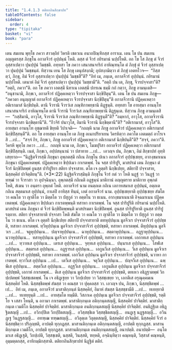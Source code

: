 ```yaml
---
title: "1.4.1.3 ตติยกถินสิกฺขาปท"
tableOfContents: false
sidebar:
  order: 4
type: "tipitaka"
basket: "vi"
book: "para"
---
```



<DynamicBreadcrumb />

<Division number="497" book="para">

<Paragraph number="1921" book="para">
เตน สมเยน พุทฺโธ ภควา สาวตฺถิยํ วิหรติ เชตวเน อนาถปิณฺฑิกสฺส อาราเม. เตน โข ปน สมเยน อญฺญตรสฺส ภิกฺขุโน อกาลจีวรํ อุปฺปนฺนํ โหติ. ตสฺส ตํ จีวรํ กยิรมานํ นปฺปโหติ. อถ โข โส ภิกฺขุ ตํ จีวรํ อุสฺสาเปตฺวา ปุนปฺปุนํ วิมชฺชติ. อทฺทสา โข ภควา เสนาสนจาริกํ อาหิณฺฑนฺโต ตํ ภิกฺขุํ ตํ จีวรํ อุสฺสาเปตฺวา ปุนปฺปุนํ วิมชฺชนฺตํ. ทิสฺวาน เยน โส ภิกฺขุ เตนุปสงฺกมิ; อุปสงฺกมิตฺวา ตํ ภิกฺขุํ เอตทโวจ—  “กิสฺส ตฺวํ, ภิกฺขุ, อิมํ จีวรํ อุสฺสาเปตฺวา ปุนปฺปุนํ วิมชฺชสี”ติ? “อิทํ เม, ภนฺเต, อกาลจีวรํ อุปฺปนฺนํ. กยิรมานํ นปฺปโหติ. เตนาหํ อิมํ จีวรํ อุสฺสาเปตฺวา ปุนปฺปุนํ วิมชฺชามี”ติ. “อตฺถิ ปน เต, ภิกฺขุ, จีวรปจฺจาสา”ติ? “อตฺถิ, ภควา”ติ. อถ โข ภควา เอตสฺมึ นิทาเน เอตสฺมึ ปกรเณ ธมฺมึ กถํ กตฺวา, ภิกฺขู อามนฺเตสิ—  “อนุชานามิ, ภิกฺขเว, อกาลจีวรํ ปฏิคฺคเหตฺวา จีวรปจฺจาสา นิกฺขิปิตุนฺ”ติ.
</Paragraph>

</Division>
<Division number="498" book="para">

<Paragraph number="1922" book="para">
เตน โข ปน สมเยน ภิกฺขู—  “ภควตา อนุญฺญาตํ อกาลจีวรํ ปฏิคฺคเหตฺวา จีวรปจฺจาสา นิกฺขิปิตุนฺ”ติ อกาลจีวรานิ ปฏิคฺคเหตฺวา อติเรกมาสํ นิกฺขิปนฺติ. ตานิ จีวรานิ จีวรวํเส ภณฺฑิกาพทฺธานิ ติฏฺฐนฺติ. อทฺทสา โข อายสฺมา อานนฺโท เสนาสนจาริกํ อาหิณฺฑนฺโต ตานิ จีวรานิ จีวรวํเส ภณฺฑิกาพทฺธานิ ติฏฺฐนฺเต. ทิสฺวาน ภิกฺขู อามนฺเตสิ—  “กสฺสิมานิ, อาวุโส, จีวรานิ จีวรวํเส ภณฺฑิกาพทฺธานิ ติฏฺฐนฺตี”ติ? “อมฺหากํ, อาวุโส, อกาลจีวรานิ จีวรปจฺจาสา นิกฺขิตฺตานี”ติ. “กีวจิรํ ปนาวุโส, อิมานิ จีวรานิ นิกฺขิตฺตานี”ติ? “อติเรกมาสํ, อาวุโส”ติ. อายสฺมา อานนฺโท อุชฺฌายติ ขิยฺยติ วิปาเจติ—  “กถญฺหิ นาม ภิกฺขู อกาลจีวรํ ปฏิคฺคเหตฺวา อติเรกมาสํ นิกฺขิปิสฺสนฺตี”ติ.
</Paragraph>

<Paragraph number="1923" book="para">
อถ โข อายสฺมา อานนฺโท เต ภิกฺขู อเนกปริยาเยน วิครหิตฺวา ภควโต เอตมตฺถํ อาโรเจสิ …เป…  “สจฺจํ กิร, ภิกฺขเว, ภิกฺขู อกาลจีวรํ ปฏิคฺคเหตฺวา อติเรกมาสํ นิกฺขิปนฺตี”ติ? “สจฺจํ, ภควา”ติ. วิครหิ พุทฺโธ ภควา …เป…  กถญฺหิ นาม เต, ภิกฺขเว, โมฆปุริสา อกาลจีวรํ ปฏิคฺคเหตฺวา อติเรกมาสํ นิกฺขิปิสฺสนฺติ. เนตํ, ภิกฺขเว, อปฺปสนฺนานํ วา ปสาทาย …เป…  เอวญฺจ ปน, ภิกฺขเว, อิมํ สิกฺขาปทํ อุทฺทิเสยฺยาถ—
</Paragraph>

</Division>
<Division number="499" book="para">

<Paragraph number="1924" book="para">
<Emphasis>“นิฏฺฐิตจีวรสฺมึ ภิกฺขุนา อุพฺภตสฺมึ กถิเน ภิกฺขุโน ปเนว อกาลจีวรํ อุปฺปชฺเชยฺย, อากงฺขมาเนน ภิกฺขุนา ปฏิคฺคเหตพฺพํ. ปฏิคฺคเหตฺวา ขิปฺปเมว กาเรตพฺพํ. โน จสฺส ปาริปูริ, มาสปรมํ เตน ภิกฺขุนา ตํ จีวรํ นิกฺขิปิตพฺพํ อูนสฺส ปาริปูริยา สติยา ปจฺจาสาย. ตโต เจ อุตฺตริ นิกฺขิเปยฺย, สติยาปิ ปจฺจาสาย, นิสฺสคฺคิยํ ปาจิตฺติยนฺ”</Emphasis>ติ. (*3*:<Emphasis>22</Emphasis>)
</Paragraph>

</Division>
<Division number="500" book="para">

<Paragraph number="1925" book="para">
<Emphasis>นิฏฺฐิตจีวรสฺมินฺ</Emphasis>ติ ภิกฺขุโน จีวรํ กตํ วา โหติ นฏฺฐํ วา วินฏฺฐํ วา ทฑฺฒํ วา จีวราสา วา อุปจฺฉินฺนา.
</Paragraph>

<Paragraph number="1926" book="para">
<Emphasis>อุพฺภตสฺมึ กถิเน</Emphasis>ติ อฏฺฐนฺนํ มาติกานํ อญฺญตราย มาติกาย อุพฺภตํ โหติ, สํเฆน วา อนฺตรา อุพฺภตํ โหติ.
</Paragraph>

<Paragraph number="1927" book="para">
<Emphasis>อกาลจีวรํ</Emphasis> นาม อนตฺถเต กถิเน เอกาทสมาเส อุปฺปนฺนํ, อตฺถเต กถิเน สตฺตมาเส อุปฺปนฺนํ, กาเลปิ อาทิสฺส ทินฺนํ, เอตํ อกาลจีวรํ นาม.
</Paragraph>

<Paragraph number="1928" book="para">
<Emphasis>อุปฺปชฺเชยฺยา</Emphasis>ติ อุปฺปชฺเชยฺย สํฆโต วา คณโต วา ญาติโต วา มิตฺตโต วา ปํสุกูลํ วา อตฺตโน วา ธเนน.
</Paragraph>

<Paragraph number="1929" book="para">
<Emphasis>อากงฺขมาเนนา</Emphasis>ติ อิจฺฉมาเนน ปฏิคฺคเหตพฺพํ.
</Paragraph>

<Paragraph number="1930" book="para">
<Emphasis>ปฏิคฺคเหตฺวา ขิปฺปเมว กาเรตพฺพนฺ</Emphasis>ติ ทสาหา กาเรตพฺพํ.
</Paragraph>

<Paragraph number="1931" book="para">
<Emphasis>โน จสฺส ปาริปูรี</Emphasis>ติ กยิรมานํ นปฺปโหติ.
</Paragraph>

<Paragraph number="1932" book="para">
<Emphasis>มาสปรมํ เตน ภิกฺขุนา ตํ จีวรํ นิกฺขิปิตพฺพนฺ</Emphasis>ติ มาสปรมตา นิกฺขิปิตพฺพํ.
</Paragraph>

<Paragraph number="1933" book="para">
<Emphasis>อูนสฺส ปาริปูริยา</Emphasis>ติ อูนสฺส ปาริปูรตฺถาย.
</Paragraph>

<Paragraph number="1934" book="para">
<Emphasis>สติยา ปจฺจาสายา</Emphasis>ติ ปจฺจาสา โหติ สํฆโต วา คณโต วา ญาติโต วา มิตฺตโต วา ปํสุกูลํ วา อตฺตโน วา ธเนน.
</Paragraph>

<Paragraph number="1935" book="para">
<Emphasis>ตโต เจ อุตฺตริ นิกฺขิเปยฺย สติยาปิ ปจฺจาสายา</Emphasis>ติ ตทหุปฺปนฺเน มูลจีวเร ปจฺจาสาจีวรํ อุปฺปชฺชติ, ทสาหา กาเรตพฺพํ. ทฺวีหุปฺปนฺเน มูลจีวเร ปจฺจาสาจีวรํ อุปฺปชฺชติ, ทสาหา กาเรตพฺพํ. ตีหุปฺปนฺเน มูลจีวเร …เป…  จตูหุปฺปนฺเน…  ปญฺจาหุปฺปนฺเน…  ฉาหุปฺปนฺเน…  สตฺตาหุปฺปนฺเน…  อฏฺฐาหุปฺปนฺเน…  นวาหุปฺปนฺเน…  ทสาหุปฺปนฺเน มูลจีวเร ปจฺจาสาจีวรํ อุปฺปชฺชติ, ทสาหา กาเรตพฺพํ. เอกาทเส อุปฺปนฺเน …เป…  ทฺวาทเส อุปฺปนฺเน…  เตรเส อุปฺปนฺเน…  จุทฺทเส อุปฺปนฺเน…  ปนฺนรเส อุปฺปนฺเน…  โสฬเส อุปฺปนฺเน…  สตฺตรเส อุปฺปนฺเน…  อฏฺฐารเส อุปฺปนฺเน…  เอกูนวีเส อุปฺปนฺเน…  วีเส อุปฺปนฺเน มูลจีวเร ปจฺจาสาจีวรํ อุปฺปชฺชติ, ทสาหา กาเรตพฺพํ. เอกวีเส อุปฺปนฺเน มูลจีวเร ปจฺจาสาจีวรํ อุปฺปชฺชติ, นวาหา กาเรตพฺพํ. ทฺวาวีเส อุปฺปนฺเน …เป…  เตวีเส อุปฺปนฺเน…  จตุวีเส อุปฺปนฺเน…  ปญฺจวีเส อุปฺปนฺเน…  ฉพฺพีเส อุปฺปนฺเน…  สตฺตวีเส อุปฺปนฺเน…  อฏฺฐวีเส อุปฺปนฺเน…  เอกูนตึเส อุปฺปนฺเน มูลจีวเร ปจฺจาสาจีวรํ อุปฺปชฺชติ, เอกาหํ กาเรตพฺพํ…  ตึเส อุปฺปนฺเน มูลจีวเร ปจฺจาสาจีวรํ อุปฺปชฺชติ, ตทเหว อธิฏฺฐาตพฺพํ วิกปฺเปตพฺพํ วิสฺสชฺเชตพฺพํ. โน เจ อธิฏฺเฐยฺย วา วิกปฺเปยฺย วา วิสฺสชฺเชยฺย วา, เอกตึเส อรุณุคฺคมเน นิสฺสคฺคิยํ โหติ. นิสฺสชฺชิตพฺพํ สํฆสฺส วา คณสฺส วา ปุคฺคลสฺส วา. เอวญฺจ ปน, ภิกฺขเว, นิสฺสชฺชิตพฺพํ …เป…  อิทํ เม, ภนฺเต, อกาลจีวรํ มาสาติกฺกนฺตํ นิสฺสคฺคิยํ, อิมาหํ สํฆสฺส นิสฺสชฺชามีติ …เป…  ทเทยฺยาติ …เป…  ทเทยฺยุนฺติ …เป…  อายสฺมโต ทมฺมีติ.
</Paragraph>

<Paragraph number="1936" book="para">
วิสภาเค อุปฺปนฺเน มูลจีวเร ปจฺจาสาจีวรํ อุปฺปชฺชติ, รตฺติโย จ เสสา โหนฺติ, น อกามา กาเรตพฺพํ.
</Paragraph>

</Division>
<Division number="501" book="para">

<Paragraph number="1937" book="para">
มาสาติกฺกนฺเต อติกฺกนฺตสญฺญี, นิสฺสคฺคิยํ ปาจิตฺติยํ. มาสาติกฺกนฺเต เวมติโก นิสฺสคฺคิยํ ปาจิตฺติยํ. มาสาติกฺกนฺเต อนติกฺกนฺตสญฺญี นิสฺสคฺคิยํ ปาจิตฺติยํ. อนธิฏฺฐิเต อธิฏฺฐิตสญฺญี …เป…  อวิกปฺปิเต วิกปฺปิตสญฺญี…  อวิสฺสชฺชิเต วิสฺสชฺชิตสญฺญี…  อนฏฺเฐ นฏฺฐสญฺญี…  อวินฏฺเฐ วินฏฺฐสญฺญี…  อทฑฺเฒ ทฑฺฒสญฺญี…  อวิลุตฺเต วิลุตฺตสญฺญี, นิสฺสคฺคิยํ ปาจิตฺติยํ.
</Paragraph>

<Paragraph number="1938" book="para">
นิสฺสคฺคิยํ จีวรํ อนิสฺสชฺชิตฺวา ปริภุญฺชติ, อาปตฺติ ทุกฺกฏสฺส. มาสานติกฺกนฺเต อติกฺกนฺตสญฺญี, อาปตฺติ ทุกฺกฏสฺส. มาสานติกฺกนฺเต เวมติโก, อาปตฺติ ทุกฺกฏสฺส. มาสานติกฺกนฺเต อนติกฺกนฺตสญฺญี, อนาปตฺติ.
</Paragraph>

</Division>
<Division number="502" book="para">

<Paragraph number="1939" book="para">
อนาปตฺติ—  อนฺโตมาเส อธิฏฺเฐติ, วิกปฺเปติ, วิสฺสชฺเชติ, นสฺสติ, วินสฺสติ, ฑยฺหติ, อจฺฉินฺทิตฺวา คณฺหนฺติ, วิสฺสาสํ คณฺหนฺติ, อุมฺมตฺตกสฺส, อาทิกมฺมิกสฺสาติ.

</Paragraph>
</Division>

<Paragraph number="1940" type="center" book="para">
ตติยกถินสิกฺขาปทํ นิฏฺฐิตํ ตติยํ.
</Paragraph>